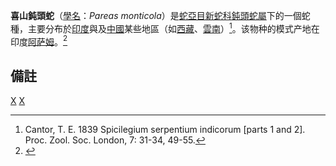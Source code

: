 {{Speciesbox
| taxon = Pareas monticola
| binomial_authority = Cantor，1839
| synonyms = ''Dipsas monticola''
}}

'''喜山鈍頭蛇'''（[[學名|學名]]：''Pareas monticola''）是[[蛇亞目|蛇亞目]][[新蛇科|新蛇科]][[鈍頭蛇屬|鈍頭蛇屬]]下的一個蛇種，主要分布於[[印度|印度]]與及[[中國|中國]]某些地區（如[[西藏|西藏]]、[[雲南|雲南]]）<ref>Cantor, T. E. 1839 Spicilegium serpentium indicorum [parts 1 and 2]. Proc. Zool. Soc. London, 7: 31-34, 49-55.</ref>。该物种的模式产地在印度[[阿萨姆|阿萨姆]]。<ref name='id4680'>{{cite web| url =http://www.bioinfo.cn/db05/BjdwSpecies.php?action=view&id=4680| title =喜山钝头蛇| work =《中国动物物种编目数据库》| publisher =中国科学院微生物研究所| author =中国科学院动物研究所| accessdate =2009-04-11| deadurl =yes| archiveurl =https://web.archive.org/web/20160305105128/http://www.bioinfo.cn/db05/BjdwSpecies.php?action=view&id=4680| archivedate =2016-03-05}}</ref>

==備註==
{{reflist}}
{{Taxonbar|from=Q1005831}}

[[Category:鈍頭蛇屬|X]]
[[Category:1839年描述的动物|X]]


{{snake-stub}}